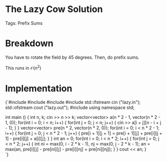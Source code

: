 


<Sidebar moduleId={moduleId} /> 

# The Lazy Cow Solution

Tags: Prefix Sums

# Breakdown

You have to rotate the field by $45$ degrees. Then, do prefix sums. 

This runs in $\mathcal{O}(n^2)$

# Implementation

<div style={{ transform: 'translateX(150px)' }}>
  <SyntaxHighlighter language="cpp" style={okaidia}>
{`#include <cmath>
#include <cstdio>
#include <vector>
#include<fstream> 
std::ifstream cin ("lazy.in");
std::ofstream cout ("lazy.out");
#include <algorithm>
using namespace std;

int main () {
    int n, k; cin >> n >> k; 
    vector<vector<int>> a(n * 2 - 1, vector<int>(n * 2 - 1, 0)); 
    for(int i = 0; i < n; i++) {
        for(int j = 0; j < n; j++) {
            cin >> a[i + j][n - i + j - 1]; 
        }
    }
    vector<vector<int>> pre(n * 2, vector<int>(n * 2, 0)); 
    for(int i = 0; i < n * 2 - 1; i++) {
        for(int j = 0; j < n * 2 - 1; j++) {
            pre[i + 1][j + 1] = pre[i + 1][j] + pre[i][j + 1] - pre[i][j] + a[i][j]; 
        }
    }
    int an = 0; 
    for(int i = 0; i < n * 2; i++) {
        for(int j = 0; j < n * 2; j++) {
            int ni = max(0, i - 2 * k - 1), nj = max(0, j - 2 * k - 1); 
            an = max(an, pre[i][j] - pre[ni][j] - pre[i][nj] + pre[ni][nj]); 
        }
    }
    cout << an; 
}   
`}
  </SyntaxHighlighter>
</div>

